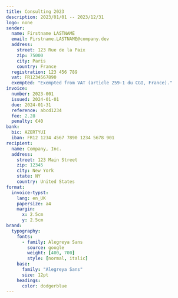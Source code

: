 ```yaml
---
title: Consulting 2023 
description: 2023/01/01 -- 2023/12/31
logo: none
sender:
  name: Firstname LASTNAME
  email: Firstname.LASTNAME@company.dev
  address:
    street: 123 Rue de la Paix
    zip: 75000
    city: Paris
    country: France
  registration: 123 456 789
  vat: FR1234567890
  exempted: "Exempted from VAT (article 259-1 du CGI, France)."
invoice:
  number: 2023-001
  issued: 2024-01-01
  due: 2024-01-31
  reference: abcd1234
  fee: 2.28
  penalty: €40
bank:
  bic: AZERTYUI
  iban: FR12 1234 4567 7890 1234 5678 901
recipient:
  name: Company, Inc.
  address:
    street: 123 Main Street
    zip: 12345
    city: New York
    state: NY
    country: United States
format:
  invoice-typst:
    lang: en_UK
    papersize: a4
    margin:
      x: 2.5cm
      y: 2.5cm
brand:
  typography:
    fonts:
      - family: Alegreya Sans
        source: google
        weight: [400, 700]
        style: [normal, italic]
    base:
      family: "Alegreya Sans"
      size: 12pt
    headings:
      color: dodgerblue
---
```


<!--
Currently hard to get the right style for the table in markdown.

+-----------------------------------+-----+------------+-------+-----------------+
| Details                           | Qty | Unit price | VAT % | Total excl. VAT | 
+===================================+=====+============+=======+=================+
| **A very important deliverable**  | 1   | €12,345.67 | 0%    | €12,345.67      |
| *A description of the tasks*      |     |            |       |                 |
+-----------------------------------+-----+------------+-------+-----------------+
|                                                                                |
+-----------------------------------+------------------+-------------------------+
|                                   | Total excl. VAT  | €12,345.67              |
+-----------------------------------+------------------+-------------------------+
|                                   | VAT              | €0.00                   |
+-----------------------------------+------------------+-------------------------+
|                                   | Total            | €12,345.67              |
+-----------------------------------+------------------+-------------------------+
-->

```{=typst}
#table(
  columns: (1fr, auto, auto, auto, auto),
  rows: 36pt,
  fill: (col, row) => 
    if (row == 0 and col in (0, 1, 2, 3, 4, 5)) or (row == 5 and col in (2, 3, 4, 5)) {
      luma(240)
    } else {
      white
    },
  inset: 5pt,
  align: horizon,
  stroke: none,
  [*Details*], [*Qty*], [*Unit price*], [*VAT %*], [*Total excl. VAT*],
  [*A very important deliverable* \ _A description of the tasks_], [1], [€12,345.67], [0 %], [€12,345.67],
  [], [], [], [], [],
  [], [], [*Total excl. VAT*], [], [€12,345.67],
  [], [], [*VAT*], [], [€0.00],
  [], [], [*Total*], [], [€12,345.67]
)
```
